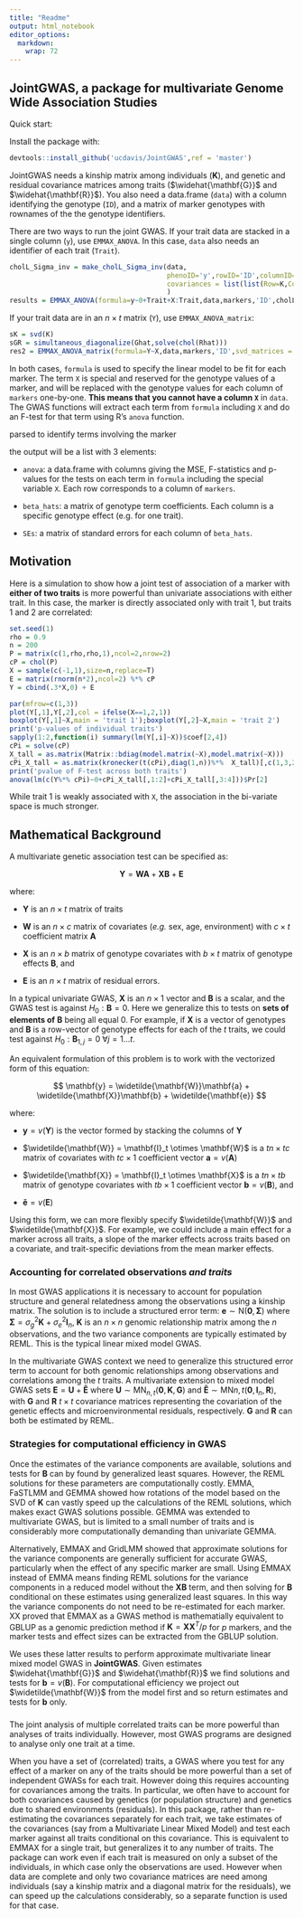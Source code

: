 ```yaml
---
title: "Readme"
output: html_notebook
editor_options: 
  markdown: 
    wrap: 72
---
```


## JointGWAS, a package for multivariate Genome Wide Association Studies

Quick start:

Install the package with:

```r
devtools::install_github('ucdavis/JointGWAS',ref = 'master')
```

JointGWAS needs a kinship matrix among individuals ($\mathbf{K}$), and
genetic and residual covariance matrices among traits
($\widehat{\mathbf{G}}$ and $\widehat{\mathbf{R}}$). You also need a
data.frame (`data`) with a column identifying the genotype (`ID`), and a
matrix of marker genotypes with rownames of the the genotype
identifiers.

There are two ways to run the joint GWAS. If your trait data are stacked
in a single column (`y`), use `EMMAX_ANOVA`. In this case, `data` also
needs an identifier of each trait (`Trait`).

```r
cholL_Sigma_inv = make_cholL_Sigma_inv(data,
                                       phenoID='y',rowID='ID',columnID='Trait',
                                       covariances = list(list(Row=K,Column=Ghat),list(Column=Rhat))
                                       )
results = EMMAX_ANOVA(formula=y~0+Trait+X:Trait,data,markers,'ID',cholL_Sigma_inv,mc.cores=1,verbose=TRUE)
```

If your trait data are in an $n \times t$ matrix (`Y`), use
`EMMAX_ANOVA_matrix`:

```r
sK = svd(K)
sGR = simultaneous_diagonalize(Ghat,solve(chol(Rhat)))
res2 = EMMAX_ANOVA_matrix(formula=Y~X,data,markers,'ID',svd_matrices = list(sK,sGR),mc.cores = 1,verbose=TRUE)

```

In both cases, `formula` is used to specify the linear model to be fit
for each marker. The term `X` is special and reserved for the genotype
values of a marker, and will be replaced with the genotype values for
each column of `markers` one-by-one. **This means that you cannot have a
column `X`** in `data`. The GWAS functions will extract each term from
`formula` including `X` and do an F-test for that term using R's `anova`
function.

parsed to identify terms involving the marker

the output will be a list with 3 elements:

-   `anova`: a data.frame with columns giving the MSE, F-statistics and
    p-values for the tests on each term in `formula` including the
    special variable `X`. Each row corresponds to a column of `markers`.

-   `beta_hats`: a matrix of genotype term coefficients. Each column is
    a specific genotype effect (e.g. for one trait).

-   `SEs`: a matrix of standard errors for each column of `beta_hats`.

## Motivation

Here is a simulation to show how a joint test of association of a marker
with **either of two traits** is more powerful than univariate
associations with either trait. In this case, the marker is directly
associated only with trait 1, but traits 1 and 2 are correlated:

```r
set.seed(1)
rho = 0.9
n = 200
P = matrix(c(1,rho,rho,1),ncol=2,nrow=2)
cP = chol(P)
X = sample(c(-1,1),size=n,replace=T)
E = matrix(rnorm(n*2),ncol=2) %*% cP
Y = cbind(.3*X,0) + E

par(mfrow=c(1,3))
plot(Y[,1],Y[,2],col = ifelse(X==1,2,1))
boxplot(Y[,1]~X,main = 'trait 1');boxplot(Y[,2]~X,main = 'trait 2')
print('p-values of individual traits')
sapply(1:2,function(i) summary(lm(Y[,i]~X))$coef[2,4])
cPi = solve(cP)
X_tall = as.matrix(Matrix::bdiag(model.matrix(~X),model.matrix(~X)))
cPi_X_tall = as.matrix(kronecker(t(cPi),diag(1,n))%*%  X_tall)[,c(1,3,2,4)]
print('pvalue of F-test across both traits')
anova(lm(c(Y%*% cPi)~0+cPi_X_tall[,1:2]+cPi_X_tall[,3:4]))$Pr[2]
```

While trait 1 is weakly associated with `X`, the association in the
bi-variate space is much stronger.

## Mathematical Background

A multivariate genetic association test can be specified as:

$$
\mathbf{Y} = \mathbf{W}\mathbf{A} + \mathbf{X}\mathbf{B} + \mathbf{E}
$$

where:

-   $\mathbf{Y}$ is an $n \times t$ matrix of traits

-   $\mathbf{W}$ is an $n \times c$ matrix of covariates (*e.g.* sex,
    age, environment) with $c \times t$ coefficient matrix $\mathbf{A}$

-   $\mathbf{X}$ is an $n \times b$ matrix of genotype covariates with
    $b \times t$ matrix of genotype effects $\mathbf{B}$, and

-   $\mathbf{E}$ is an $n \times t$ matrix of residual errors.

In a typical univariate GWAS, $\mathbf{X}$ is an $n \times 1$ vector and
$\mathbf{B}$ is a scalar, and the GWAS test is against
$H_0:\mathbf{B} = 0$. Here we generalize this to tests on **sets of
elements of** $\mathbf{B}$ being all equal 0. For example, if
$\mathbf{X}$ is a vector of genotypes and $\mathbf{B}$ is a row-vector
of genotype effects for each of the $t$ traits, we could test against
$H_0: \mathbf{B}_{1,j} = 0 \; \forall j = 1\dots t$.

An equivalent formulation of this problem is to work with the vectorized
form of this equation:

$$
\mathbf{y} = \widetilde{\mathbf{W}}\mathbf{a} + \widetilde{\mathbf{X}}\mathbf{b} + \widetilde{\mathbf{e}}
$$

where:

-   $\mathbf{y} = v(\mathbf{Y})$ is the vector formed by stacking the
    columns of $\mathbf{Y}$

-   $\widetilde{\mathbf{W}} = \mathbf{I}_t \otimes \mathbf{W}$ is a
    $tn \times tc$ matrix of covariates with $tc \times 1$ coefficient
    vector $\mathbf{a} = v(\mathbf{A})$

-   $\widetilde{\mathbf{X}} = \mathbf{I}_t \otimes \mathbf{X}$ is a
    $tn \times tb$ matrix of genotype covariates with $tb \times 1$
    coefficient vector $\mathbf{b} = v(\mathbf{B})$, and

-   $\mathbf{\tilde{e}} = v(\mathbf{E})$

Using this form, we can more flexibly specify $\widetilde{\mathbf{W}}$
and $\widetilde{\mathbf{X}}$. For example, we could include a main
effect for a marker across all traits, a slope of the marker effects
across traits based on a covariate, and trait-specific deviations from
the mean marker effects.

### Accounting for correlated observations *and traits*

In most GWAS applications it is necessary to account for population
structure and general relatedness among the observations using a kinship
matrix. The solution is to include a structured error term:
$\mathbf{e} \sim \mbox{N}(\mathbf{0},\mathbf{\Sigma})$ where
$\mathbf{\Sigma} = \sigma^2_g \mathbf{K} + \sigma^2_e \mathbf{I}_n$,
$\mathbf{K}$ is an $n \times n$ genomic relationship matrix among the
$n$ observations, and the two variance components are typically
estimated by REML. This is the typical linear mixed model GWAS.

In the multivariate GWAS context we need to generalize this structured
error term to account for both genomic relationships among observations
and correlations among the $t$ traits. A multivariate extension to mixed
model GWAS sets $\mathbf{E} = \mathbf{U} + \mathbf{\tilde{E}}$ where
$\mathbf{U} \sim \mbox{MN}_{n,t}(\mathbf{0}, \mathbf{K},\mathbf{G})$ and
$\mathbf{\tilde{E}} \sim \mbox{MN}{n,t}(\mathbf{0}, \mathbf{I}_n,\mathbf{R})$,
with $\mathbf{G}$ and $\mathbf{R}$ $t \times t$ covariance matrices
representing the covariation of the genetic effects and
microenvironmental residuals, respectively. $\mathbf{G}$ and
$\mathbf{R}$ can both be estimated by REML.

### Strategies for computational efficiency in GWAS

Once the estimates of the variance components are available, solutions
and tests for $\mathbf{B}$ can by found by generalized least squares.
However, the REML solutions for these parameters are computationally
costly. EMMA, FaSTLMM and GEMMA showed how rotations of the model based
on the SVD of $\mathbf{K}$ can vastly speed up the calculations of the
REML solutions, which makes exact GWAS solutions possible. GEMMA was
extended to multivariate GWAS, but is limited to a small number of
traits and is considerably more computationally demanding than
univariate GEMMA.

Alternatively, EMMAX and GridLMM showed that approximate solutions for
the variance components are generally sufficient for accurate GWAS,
particularly when the effect of any specific marker are small. Using
EMMAX instead of EMMA means finding REML solutions for the variance
components in a reduced model without the $\mathbf{XB}$ term, and then
solving for $\mathbf{B}$ conditional on these estimates using
generalized least squares. In this way the variance components do not
need to be re-estimated for each marker. XX proved that EMMAX as a GWAS
method is mathematially equivalent to GBLUP as a genomic prediction
method if $\mathbf{K} = \mathbf{X X}^T/p$ for $p$ markers, and the
marker tests and effect sizes can be extracted from the GBLUP solution.

We uses these latter results to perform approximate multivariate linear
mixed model GWAS in **JointGWAS**. Given estimates
$\widehat{\mathbf{G}}$ and $\widehat{\mathbf{R}}$ we find solutions and
tests for $\mathbf{b} = v(\mathbf{B})$. For computational efficiency we
project out $\widetilde{\mathbf{W}}$ from the model first and so return
estimates and tests for $\mathbf{b}$ only.

### 

The joint analysis of multiple correlated traits can be more powerful
than analyses of traits individually. However, most GWAS programs are
designed to analyse only one trait at a time.

When you have a set of (correlated) traits, a GWAS where you test for
any effect of a marker on any of the traits should be more powerful than
a set of independent GWASs for each trait. However doing this requires
accounting for covariances among the traits. In particular, we often
have to account for both covariances caused by genetics (or population
structure) and genetics due to shared environments (residuals). In this
package, rather than re-estimating the covariances separately for each
trait, we take estimates of the covariances (say from a Multivariate
Linear Mixed Model) and test each marker against all traits conditional
on this covariance. This is equivalent to EMMAX for a single trait, but
generalizes it to any number of traits. The package can work even if
each trait is measured on only a subset of the individuals, in which
case only the observations are used. However when data are complete and
only two covariance matrices are need among individuals (say a kinship
matrix and a diagonal matrix for the residuals), we can speed up the
calculations considerably, so a separate function is used for that case.
